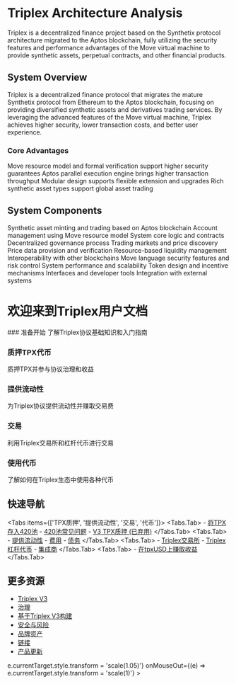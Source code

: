 
# Triplex Architecture Analysis

<Callout type="info">
  Triplex is a decentralized finance project based on the Synthetix protocol architecture migrated to the Aptos blockchain, fully utilizing the security features and performance advantages of the Move virtual machine to provide synthetic assets, perpetual contracts, and other financial products.
</Callout>

## System Overview

Triplex is a decentralized finance protocol that migrates the mature Synthetix protocol from Ethereum to the Aptos blockchain, focusing on providing diversified synthetic assets and derivatives trading services. By leveraging the advanced features of the Move virtual machine, Triplex achieves higher security, lower transaction costs, and better user experience.

### Core Advantages

<Cards>
  <Cards.Card title="Security" href="/architecturalanalysis/security">
    Move resource model and formal verification support higher security guarantees
  </Cards.Card>
  <Cards.Card title="Performance" href="/architecturalanalysis/performance">
    Aptos parallel execution engine brings higher transaction throughput
  </Cards.Card>
  <Cards.Card title="Scalability" href="/architecturalanalysis/core">
    Modular design supports flexible extension and upgrades
  </Cards.Card>
  <Cards.Card title="Asset Diversity" href="/architecturalanalysis/synthetic">
    Rich synthetic asset types support global asset trading
  </Cards.Card>
</Cards>

## System Components

<Cards>
  <Cards.Card title="Synthetic Asset System" href="/architecturalanalysis/synthetic">
    Synthetic asset minting and trading based on Aptos blockchain
  </Cards.Card>
  <Cards.Card title="Account System" href="/architecturalanalysis/accounts">
    Account management using Move resource model
  </Cards.Card>
  <Cards.Card title="Core Engine" href="/architecturalanalysis/core">
    System core logic and contracts
  </Cards.Card>
  <Cards.Card title="Governance Mechanism" href="/architecturalanalysis/governance">
    Decentralized governance process
  </Cards.Card>
  <Cards.Card title="Market System" href="/architecturalanalysis/markets">
    Trading markets and price discovery
  </Cards.Card>
  <Cards.Card title="Oracle Integration" href="/architecturalanalysis/oracle">
    Price data provision and verification
  </Cards.Card>
  <Cards.Card title="Liquidity Pool" href="/architecturalanalysis/pool">
    Resource-based liquidity management
  </Cards.Card>
  <Cards.Card title="Cross-chain Bridge" href="/architecturalanalysis/cross-chain">
    Interoperability with other blockchains
  </Cards.Card>
  <Cards.Card title="Security Mechanism" href="/architecturalanalysis/security">
    Move language security features and risk control
  </Cards.Card>
  <Cards.Card title="Performance Optimization" href="/architecturalanalysis/performance">
    System performance and scalability
  </Cards.Card>
  <Cards.Card title="Token Economics" href="/architecturalanalysis/tokenomics">
    Token design and incentive mechanisms
  </Cards.Card>
  <Cards.Card title="Development Tools" href="/architecturalanalysis/tools">
    Interfaces and developer tools
  </Cards.Card>
  <Cards.Card title="Integration Solutions" href="/architecturalanalysis/integration">
    Integration with external systems
  </Cards.Card>
</Cards>

# 欢迎来到Triplex用户文档

<Steps>
### 准备开始
了解Triplex协议基础知识和入门指南

### 质押TPX代币
质押TPX并参与协议治理和收益

### 提供流动性
为Triplex协议提供流动性并赚取交易费

### 交易
利用Triplex交易所和杠杆代币进行交易

### 使用代币
了解如何在Triplex生态中使用各种代币
</Steps>

## 快速导航

<Tabs items={['TPX质押', '提供流动性', '交易', '代币']}>
  <Tabs.Tab>
    - [将TPX存入420池](/zh-SG/TriplexProtocol/TPXStaking/page)
    - [420池常见问题](/zh-SG/TriplexProtocol/TPXStakingFAQ/page)
    - [V3 TPX质押 (已弃用)](/zh-SG/TriplexProtocol/TPXStakingV3/page)
  </Tabs.Tab>
  <Tabs.Tab>
    - [提供流动性](/zh-SG/TriplexProtocol/ProvideLiquidity/page)
    - [费用](/zh-SG/TriplexProtocol/ProvideLiquidity/Fees/page)
    - [债务](/zh-SG/TriplexProtocol/ProvideLiquidity/Debt/page)
  </Tabs.Tab>
  <Tabs.Tab>
    - [Triplex交易所](/zh-SG/TriplexProtocol/Trade/Exchange/page)
    - [Triplex杠杆代币](/zh-SG/TriplexProtocol/Trade/LeveragedTokens/page)
    - [集成商](/zh-SG/TriplexProtocol/Trade/Integrators/page)
  </Tabs.Tab>
  <Tabs.Tab>
    - [在tpxUSD上赚取收益](/zh-SG/TriplexProtocol/Tokens/EarnYield/page)
  </Tabs.Tab>
</Tabs>

## 更多资源

- [Triplex V3](/zh-SG/TriplexProtocol/TriplexV3/page)
- [治理](/zh-SG/TriplexProtocol/Governance/page)
- [基于Triplex V3构建](/zh-SG/TriplexProtocol/BuildOnTriplexV3/page)
- [安全与风险](/zh-SG/TriplexProtocol/SecurityAndRisks/page)
- [品牌资产](/zh-SG/TriplexProtocol/BrandAssets/page)
- [链接](/zh-SG/TriplexProtocol/Links/page)
- [产品更新](/zh-SG/TriplexProtocol/ProductUpdates/page) 

<div className="flex justify-center my-10">
  <div style={{
    width: '120px',
    height: '120px',
    position: 'relative',
    transition: 'transform 0.3s ease'
  }}
  onMouseOver={(e) => e.currentTarget.style.transform = 'scale(1.05)'}
  onMouseOut={(e) => e.currentTarget.style.transform = 'scale(1)'}
  >
    <div style={{
      width: '100%',
      height: '100%',
      borderRadius: '50%',
      position: 'relative',
      background: 'linear-gradient(135deg, #4F46E5 0%, #06B6D4 100%)',
      border: '2px solid #4F46E5',
      boxShadow: '0 4px 8px rgba(79, 70, 229, 0.2)',
      display: 'flex',
      alignItems: 'center',
      justifyContent: 'center'
    }}>
      <div style={{
        position: 'absolute',
        width: '80%',
        height: '80%'
      }}>
        <div style={{
          position: 'absolute',
          width: '60%',
          height: '15%',
          backgroundColor: 'white',
          left: '20%',
          top: '42.5%',
          borderRadius: '4px'
        }}></div>
        <div style={{
          position: 'absolute',
          width: '15%',
          height: '60%',
          backgroundColor: 'white',
          left: '42.5%',
          top: '20%',
          borderRadius: '4px'
        }}></div>
      </div>
      <div style={{
        position: 'absolute',
        width: '100%',
        height: '100%'
      }}>
        <div style={{ position: 'absolute', width: '8px', height: '8px', backgroundColor: 'white', borderRadius: '50%', boxShadow: '0 0 4px rgba(255, 255, 255, 0.8)', top: '30%', left: '10%' }}></div>
        <div style={{ position: 'absolute', width: '8px', height: '8px', backgroundColor: 'white', borderRadius: '50%', boxShadow: '0 0 4px rgba(255, 255, 255, 0.8)', top: '10%', left: '30%' }}></div>
        <div style={{ position: 'absolute', width: '8px', height: '8px', backgroundColor: 'white', borderRadius: '50%', boxShadow: '0 0 4px rgba(255, 255, 255, 0.8)', top: '30%', right: '10%' }}></div>
        <div style={{ position: 'absolute', width: '8px', height: '8px', backgroundColor: 'white', borderRadius: '50%', boxShadow: '0 0 4px rgba(255, 255, 255, 0.8)', top: '10%', right: '30%' }}></div>
        <div style={{ position: 'absolute', width: '8px', height: '8px', backgroundColor: 'white', borderRadius: '50%', boxShadow: '0 0 4px rgba(255, 255, 255, 0.8)', bottom: '10%', left: '30%' }}></div>
        <div style={{ position: 'absolute', width: '8px', height: '8px', backgroundColor: 'white', borderRadius: '50%', boxShadow: '0 0 4px rgba(255, 255, 255, 0.8)', bottom: '30%', left: '10%' }}></div>
        <div style={{ position: 'absolute', width: '8px', height: '8px', backgroundColor: 'white', borderRadius: '50%', boxShadow: '0 0 4px rgba(255, 255, 255, 0.8)', bottom: '10%', right: '30%' }}></div>
        <div style={{ position: 'absolute', width: '8px', height: '8px', backgroundColor: 'white', borderRadius: '50%', boxShadow: '0 0 4px rgba(255, 255, 255, 0.8)', bottom: '30%', right: '10%' }}></div>
        <div style={{ position: 'absolute', width: '8px', height: '8px', backgroundColor: 'white', borderRadius: '50%', boxShadow: '0 0 4px rgba(255, 255, 255, 0.8)', left: '0', top: '50%', transform: 'translateY(-50%)' }}></div>
        <div style={{ position: 'absolute', width: '8px', height: '8px', backgroundColor: 'white', borderRadius: '50%', boxShadow: '0 0 4px rgba(255, 255, 255, 0.8)', right: '0', top: '50%', transform: 'translateY(-50%)' }}></div>
        <div style={{ position: 'absolute', width: '8px', height: '8px', backgroundColor: 'white', borderRadius: '50%', boxShadow: '0 0 4px rgba(255, 255, 255, 0.8)', bottom: '0', left: '50%', transform: 'translateX(-50%)' }}></div>
        <div style={{ position: 'absolute', width: '8px', height: '8px', backgroundColor: 'white', borderRadius: '50%', boxShadow: '0 0 4px rgba(255, 255, 255, 0.8)', top: '0', left: '50%', transform: 'translateX(-50%)' }}></div>
      </div>
    </div>
  </div>
</div> 